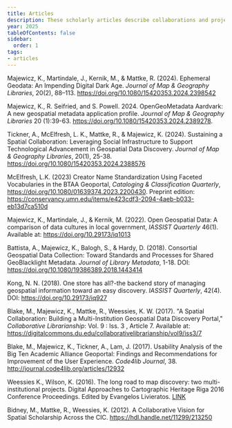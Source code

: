 ```yaml
---
title: Articles
description: These scholarly articles describe collaborations and projects across the BTAA-GIN.
year: 2025
tableOfContents: false
sidebar:
  order: 1
tags:
- articles
---
```


<div class="apa-block">

Majewicz, K., Martindale, J., Kernik, M., & Mattke, R. (2024). Ephemeral Geodata: An Impending Digital Dark Age. *Journal of Map & Geography Libraries*, 20(2), 88–113. https://doi.org/10.1080/15420353.2024.2398542

Majewicz, K., R. Seifried, and S. Powell. 2024. OpenGeoMetadata Aardvark: A new geospatial metadata application profile. *Journal of Map & Geography Libraries* 20 (1):39-63. https://doi.org/10.1080/15420353.2024.2389278.

Tickner, A., McElfresh, L. K., Mattke, R., & Majewicz, K. (2024). Sustaining a Spatial Collaboration: Leveraging Social Infrastructure to Support Technological Advancement in Geospatial Data Discovery. *Journal of Map & Geography Libraries*, 20(1), 25-38. https://doi.org/10.1080/15420353.2024.2388576

McElfresh, L.K. (2023) Creator Name Standardization Using Faceted Vocabularies in the BTAA Geoportal, *Cataloging & Classification Quarterly*, https://doi.org/10.1080/01639374.2023.2200430. Preprint edition: https://conservancy.umn.edu/items/e423cdf3-2094-4aeb-b033-eb13d7ca510d

Majewicz, K., Martindale, J., & Kernik, M. (2022). Open Geospatial Data: A comparison of data cultures in local government, *IASSIST Quarterly* 46(1). Available at: https://doi.org/10.29173/iq1013

Battista, A., Majewicz, K., Balogh, S., & Hardy, D. (2018). Consortial Geospatial Data Collection: Toward Standards and Processes for Shared GeoBlacklight Metadata. *Journal of Library Metadata*, 1-18. DOI: https://doi.org/10.1080/19386389.2018.1443414

Kong, N. N. (2018). One store has all?-the backend story of managing geospatial information toward an easy discovery. *IASSIST Quarterly*, 42(4). DOI: https://doi.org/10.29173/iq927

Blake, M., Majewicz, K., Mattke, R.,  Weessies, K. W. (2017). "A Spatial Collaboration: Building a Multi-Institution Geospatial Data Discovery Portal," *Collaborative Librarianship*: Vol. 9 : Iss. 3 , Article 7. Available at: https://digitalcommons.du.edu/collaborativelibrarianship/vol9/iss3/7

Blake, M., Majewicz, K., Tickner, A., Lam, J. (2017). Usability Analysis of the Big Ten Academic Alliance Geoportal: Findings and Recommendations for Improvement of the User Experience. *Code4lib Journal*, 38. http://journal.code4lib.org/articles/12932

Weessies K., Wilson, K. (2016). The long road to map discovery: two multi-institutional projects. Digital Approaches to Cartographic Heritage Riga 2016 Conference Proceedings. Edited by Evangelos Livieratos. [LINK](https://drive.google.com/file/d/1PSowsmvBDzQz8dbXfhatNFkDJSpnZUow/view)

Bidney, M., Mattke, R., Weessies, K. (2012). A Collaborative Vision for Spatial Scholarship Across the CIC. https://hdl.handle.net/11299/213250

</div>